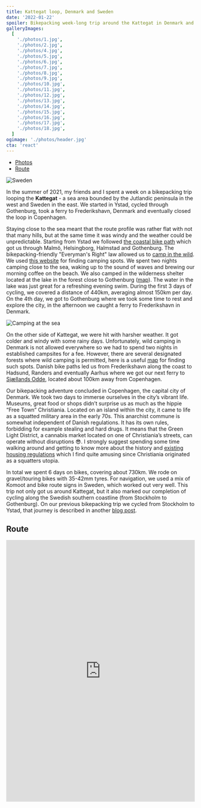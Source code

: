 ```yaml
---
title: Kattegat loop, Denmark and Sweden
date: '2022-01-22'
spoiler: Bikepacking week-long trip around the Kattegat in Denmark and Sweden.
galleryImages:
  [
    './photos/1.jpg',
    './photos/2.jpg',
    './photos/4.jpg',
    './photos/5.jpg',
    './photos/6.jpg',
    './photos/7.jpg',
    './photos/8.jpg',
    './photos/9.jpg',
    './photos/10.jpg',
    './photos/11.jpg',
    './photos/12.jpg',
    './photos/13.jpg',
    './photos/14.jpg',
    './photos/15.jpg',
    './photos/16.jpg',
    './photos/17.jpg',
    './photos/18.jpg',
  ]
ogimage: './photos/header.jpg'
cta: 'react'
---
```


- [Photos](#image-gallery)
- [Route](#route)

![Sweden](./photos/header.jpg)

In the summer of 2021, my friends and I spent a week on a bikepacking trip looping the **Kattegat** - a sea area bounded by the Jutlandic peninsula in the west and Sweden in the east. We started in Ystad, cycled through Gothenburg, took a ferry to Frederikshavn, Denmark and eventually closed the loop in Copenhagen.

Staying close to the sea meant that the route profile was rather flat with not that many hills, but at the same time it was windy and the weather could be unpredictable. Starting from Ystad we followed [the coastal bike path](https://visitsweden.com/what-to-do/nature-outdoors/biking/swedens-best-cycling-routes/) which got us through Malmö, Helsingborg, Halmstad and Gothenburg. The bikepacking-friendly "Everyman's Right" law allowed us to [camp in the wild](https://j.blaszyk.me/bikepacking-in-sweden/#wild-camping). We used [this website](https://campwild.org/) for finding camping spots. We spent two nights camping close to the sea, waking up to the sound of waves and brewing our morning coffee on the beach. We also camped in the wilderness shelter located at the lake in the forest close to Gothenburg ([map](https://map.campwild.org/places/4112)). The water in the lake was just great for a refreshing evening swim. During the first 3 days of cycling, we covered a distance of 440km, averaging almost 150km per day. On the 4th day, we got to Gothenburg where we took some time to rest and explore the city, in the afternoon we caught a ferry to Frederikshavn in Denmark.

![Camping at the sea](./photos/camping.jpg)

On the other side of Kattegat, we were hit with harsher weather. It got colder and windy with some rainy days. Unfortunately, wild camping in Denmark is not allowed everywhere so we had to spend two nights in established campsites for a fee. However, there are several designated forests where wild camping is permitted, here is a useful [map](https://udinaturen.dk/map-page?scIds=1150,1303,1153&ffId=2468) for finding such spots. Danish bike paths led us from Frederikshavn along the coast to Hadsund, Randers and eventually Aarhus where we got our next ferry to [Sjællands Odde](https://www.google.com/maps/place/4583+Sj%C3%A6llands+Odde,+Denmark/@56.2359695,11.2544575,8.09z/data=!4m5!3m4!1s0x464db64c0f413e79:0x26a6d2afd1db110a!8m2!3d55.9671697!4d11.3667297), located about 100km away from Copenhagen.

Our bikepacking adventure concluded in Copenhagen, the capital city of Denmark. We took two days to immerse ourselves in the city’s vibrant life. Museums, great food or shops didn’t surprise us as much as the hippie “Free Town” Christiania. Located on an island within the city, it came to life as a squatted military area in the early 70s. This anarchist commune is somewhat independent of Danish regulations. It has its own rules, forbidding for example stealing and hard drugs. It means that the Green Light District, a cannabis market located on one of Christiania’s streets, can operate without disruptions 😎. I strongly suggest spending some time walking around and getting to know more about the history and [existing housing regulations](https://www.atlasobscura.com/articles/if-you-want-to-live-in-a-copenhagen-commune-get-ready-for-red-tape) which I find quite amusing since Christiania originated as a squatters utopia.

In total we spent 6 days on bikes, covering about 730km. We rode on gravel/touring bikes with 35-42mm tyres. For navigation, we used a mix of Komoot and bike route signs in Sweden, which worked out very well. This trip not only got us around Kattegat, but it also marked our completion of cycling along the Swedish southern coastline (from Stockholm to Gothenburg). On our previous bikepacking trip we cycled from Stockholm to Ystad, that journey is described in another [blog post](https://j.blaszyk.me/bikepacking-in-sweden/).

<ImageGallery images={props.frontmatter.galleryImages}></ImageGallery>

## Route

<iframe
  src="https://ridewithgps.com/embeds?type=route&id=38412773&metricUnits=true&sampleGraph=true"
  style="width: 1px; min-width: 100%; height: 700px; border: none;"
  scrolling="no"
></iframe>
